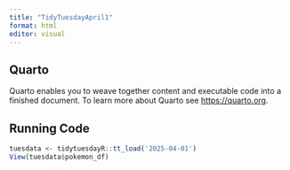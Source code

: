 ```yaml
---
title: "TidyTuesdayApril1"
format: html
editor: visual
---
```


## Quarto

Quarto enables you to weave together content and executable code into a finished document. To learn more about Quarto see <https://quarto.org>.

## Running Code

```r
tuesdata <- tidytuesdayR::tt_load('2025-04-01')
View(tuesdata$pokemon_df)

```

